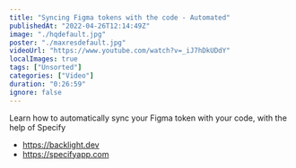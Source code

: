 ```yaml
---
title: "Syncing Figma tokens with the code - Automated"
publishedAt: "2022-04-26T12:14:49Z"
image: "./hqdefault.jpg"
poster: "./maxresdefault.jpg"
videoUrl: "https://www.youtube.com/watch?v=_iJ7hDkUDdY"
localImages: true
tags: ["Unsorted"]
categories: ["Video"]
duration: "0:26:59"
ignore: false
---
```


Learn how to automatically sync your Figma token with your code, with the help of Specify

- https://backlight.dev
- https://specifyapp.com
